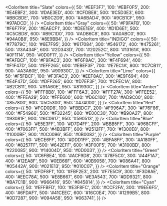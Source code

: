 
<Meta title="Colors" />

<ColorPalette>

  <ColorItem
    title="Slate"
    colors={{
      50: '#EEF3F7',
      100: '#EBF0F5',
      200: '#E4EBF2',
      300: '#DAE3ED',
      400: '#CFDBE8',
      500: '#C5D3E3',
      600: '#BBCBDE',
      700: '#B0C2D9',
      800: '#A6BAD4',
      900: '#9CB1CF',
      950: '#97ADCD',
    }}
  />
  <ColorItem
    title="Gray"
    colors={{
      50: '#F9FAFB',
      100: '#F6F7F9',
      200: '#EAECF1',
      300: '#DEE1E9',
      400: '#D1D6E1',
      500: '#C5CBD8',
      600: '#B9C1D0',
      700: '#ADB6C8',
      800: '#A0ABC0',
      900: '#94A0B8',
      950: '#8E9BB4',
    }}
  />
  <ColorItem
    title="INDIGO"
    colors={{
      50: '#77879C',
      100: '#6E7F95',
      200: '#617084',
      300: '#546172',
      400: '#475261',
      500: '#3A434F',
      600: '#2D343D',
      700: '#20252C',
      800: '#13161A',
      900: '#0F1114',
      950: '#0D0F11',
    }}
  />
  <ColorItem
    title="Yellow"
    colors={{
      50: '#FAFBCF',
      100: '#F9FAC3',
      200: '#F6F8AC',
      300: '#F4F694',
      400: '#F1F47D',
      500: '#EFF265',
      600: '#EBEF3F',
      700: '#E7EC1A',
      800: '#C7CB11',
      900: '#A3A60E',
      950: '#90930C',
    }}
  />
  <ColorItem
    title="Lime"
    colors={{
      50: '#F5FBCF',
      100: '#F3FAC3',
      200: '#EEF8AC',
      300: '#E9F694',
      400: '#E4F47D',
      500: '#DFF265',
      600: '#D7EF3F',
      700: '#CFEC1A',
      800: '#B2CB11',
      900: '#91A60E',
      950: '#81930C',
    }}
  />
  <ColorItem
    title="Amber"
    colors={{
      50: '#FFF8B8',
      100: '#FFF6A3',
      200: '#FFF27A',
      300: '#FFEE52',
      400: '#FFEA29',
      500: '#FFE600',
      600: '#D6C100',
      700: '#AD9C00',
      800: '#857800',
      900: '#5C5300',
      950: '#474000',
    }}
  />
  <ColorItem
    title="Red"
    colors={{
      50: '#FCD0D8',
      100: '#FBBDC7',
      200: '#F996A7',
      300: '#F76F86',
      400: '#F54966',
      500: '#F32245',
      600: '#E00C30',
      700: '#B90A27',
      800: '#93081F',
      900: '#6C0617',
      950: '#590513',
    }}
  />
  <ColorItem
    title="Blue"
    colors={{
      50: '#E5E3FF',
      100: '#D7D4FF',
      200: '#BBB5FF',
      300: '#968CFF',
      400: '#7063FF',
      500: '#4B3BFF',
      600: '#2512FF',
      700: '#1300E8',
      800: '#1000BF',
      900: '#0C0096',
      950: '#0B0082',
    }}
  />
  <ColorItem
    title="Purple"
    colors={{
      50: '#ECE6FF',
      100: '#DDD1FF',
      200: '#BFA8FF',
      300: '#A180FF',
      400: '#8257FF',
      500: '#642EFF',
      600: '#3F00F5',
      700: '#3100BD',
      800: '#220085',
      900: '#14004D',
      950: '#0D0031',
    }}
  />
  <ColorItem
    title="Green"
    colors={{
      50: '#C6FBE4',
      100: '#ACF9D8',
      200: '#78F5C0',
      300: '#44F1A7',
      400: '#12EA8F',
      500: '#0EB66F',
      600: '#0B9058',
      700: '#086A41',
      800: '#05442A',
      900: '#021E13',
      950: '#010C07',
    }}
  />
  <ColorItem
    title="Orange"
    colors={{
      50: '#FDF8F1',
      100: '#FBF2E3',
      200: '#F7E5C9',
      300: '#F3D8AE',
      400: '#EEC78A',
      500: '#E8B667',
      600: '#E3A543',
      700: '#DD9321',
      800: '#BA7C1B',
      900: '#966416',
      950: '#845814',
    }}
  />
  <ColorItem
    title="Cyan"
    colors={{
      50: '#EFFBFD',
      100: '#E3F8FC',
      200: '#CCF2FA',
      300: '#9EE6F5',
      400: '#6FDAF1',
      500: '#41CEEC',
      600: '#16C0E4',
      700: '#1299B5',
      800: '#0D7287',
      900: '#094A58',
      950: '#063741',
    }}
  />
</ColorPalette>
